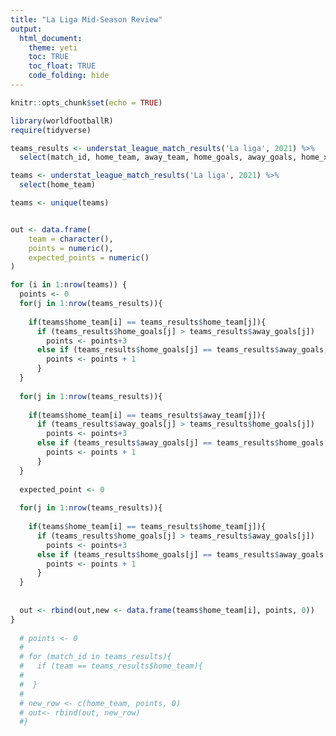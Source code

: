 ```yaml
---
title: "La Liga Mid-Season Review"
output: 
  html_document:
    theme: yeti
    toc: TRUE
    toc_float: TRUE
    code_folding: hide
---
```


```r
knitr::opts_chunk$set(echo = TRUE)
```


```r
library(worldfootballR)
require(tidyverse)

teams_results <- understat_league_match_results('La liga', 2021) %>%
  select(match_id, home_team, away_team, home_goals, away_goals, home_xG, away_xG)

teams <- understat_league_match_results('La liga', 2021) %>%
  select(home_team)

teams <- unique(teams)


out <- data.frame(
    team = character(),
    points = numeric(),
    expected_points = numeric()
)

for (i in 1:nrow(teams)) {
  points <- 0
  for(j in 1:nrow(teams_results)){
    
    if(teams$home_team[i] == teams_results$home_team[j]){
      if (teams_results$home_goals[j] > teams_results$away_goals[j])
        points <- points+3
      else if (teams_results$home_goals[j] == teams_results$away_goals[j])
        points <- points + 1
      }
  }
  
  for(j in 1:nrow(teams_results)){
    
    if(teams$home_team[i] == teams_results$away_team[j]){
      if (teams_results$away_goals[j] > teams_results$home_goals[j])
        points <- points+3
      else if (teams_results$away_goals[j] == teams_results$home_goals[j])
        points <- points + 1
      }
  }
  
  expected_point <- 0
  
  for(j in 1:nrow(teams_results)){
    
    if(teams$home_team[i] == teams_results$home_team[j]){
      if (teams_results$home_goals[j] > teams_results$away_goals[j])
        points <- points+3
      else if (teams_results$home_goals[j] == teams_results$away_goals[j])
        points <- points + 1
      }
  }
  
  
  out <- rbind(out,new <- data.frame(teams$home_team[i], points, 0))
}
  
  # points <- 0
  # 
  # for (match_id in teams_results){
  #   if (team == teams_results$home_team){
  #     
  #  }
  # 
  # new_row <- c(home_team, points, 0)
  # out<- rbind(out, new_row)
  #}

```